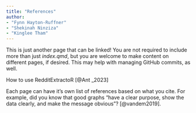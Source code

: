 ```yaml
---
title: "References"
author: 
- "Fynn Hayton-Ruffner"
- "Shekinah Ninziza"
- "Kinglee Tham"
---
```


This is just another page that can be linked! You are not required to include more than just *index.qmd*, but you are welcome to make content on different pages, if desired. This may help with managing GitHub commits, as well. 

How to use RedditExtractoR [@Ant _2023]


Each page can have it's own list of references based on what you cite. For example, did you know that good graphs "have a clear purpose, show the data clearly, and make the message obvious"? [@vandem2019].